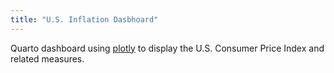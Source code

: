 ```yaml
---
title: "U.S. Inflation Dasbhoard"
---
```


Quarto dashboard using [plotly](https://plotly.com/) to display the U.S. Consumer Price Index and related measures.